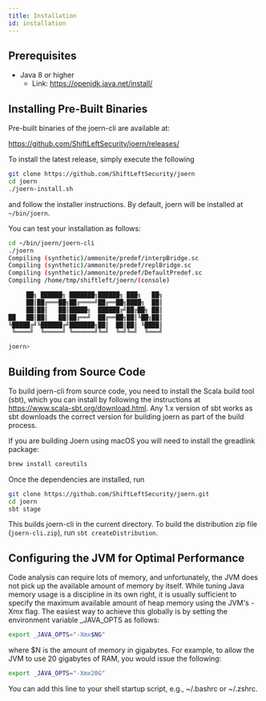 ```yaml
---
title: Installation
id: installation
---
```


## Prerequisites

* Java 8 or higher
  - Link: https://openjdk.java.net/install/

## Installing Pre-Built Binaries

Pre-built binaries of the joern-cli are available at:

https://github.com/ShiftLeftSecurity/joern/releases/

To install the latest release, simply execute the following

```bash
git clone https://github.com/ShiftLeftSecurity/joern
cd joern
./joern-install.sh
```

and follow the installer instructions.
By default, joern will be installed at `~/bin/joern`.

You can test your installation as follows:

```bash
cd ~/bin/joern/joern-cli
./joern
Compiling (synthetic)/ammonite/predef/interpBridge.sc
Compiling (synthetic)/ammonite/predef/replBridge.sc
Compiling (synthetic)/ammonite/predef/DefaultPredef.sc
Compiling /home/tmp/shiftleft/joern/(console)

     ██╗ ██████╗ ███████╗██████╗ ███╗   ██╗
     ██║██╔═══██╗██╔════╝██╔══██╗████╗  ██║
     ██║██║   ██║█████╗  ██████╔╝██╔██╗ ██║
██   ██║██║   ██║██╔══╝  ██╔══██╗██║╚██╗██║
╚█████╔╝╚██████╔╝███████╗██║  ██║██║ ╚████║
 ╚════╝  ╚═════╝ ╚══════╝╚═╝  ╚═╝╚═╝  ╚═══╝

joern>
```

## Building from Source Code

To build joern-cli from source code, you need to
install the Scala build tool (sbt), which you can install by following
the instructions at https://www.scala-sbt.org/download.html. Any 1.x
version of sbt works as sbt downloads the correct version for building
joern as part of the build process.

If you are building Joern using macOS you will need to install the
greadlink package:

```bash
brew install coreutils
```

Once the dependencies are installed, run

```bash
git clone https://github.com/ShiftLeftSecurity/joern.git
cd joern
sbt stage
```

This builds joern-cli in the current directory. To
build the  distribution zip file (`joern-cli.zip`), run `sbt createDistribution`.

## Configuring the JVM for Optimal Performance

Code analysis can require lots of memory, and unfortunately, the JVM does not pick up the available amount of memory by itself. While tuning Java memory usage is a discipline in its own right, it is usually sufficient to specify the maximum available amount of heap memory using the JVM's -Xmx flag. The easiest way to achieve this globally is by setting the environment variable _JAVA_OPTS as follows:

```bash
export _JAVA_OPTS="-Xmx$NG"
```

where $N is the amount of memory in gigabytes. For example, to allow the JVM to use 20 gigabytes of RAM, you would issue the following:

```bash
export _JAVA_OPTS="-Xmx20G"
```

You can add this line to your shell startup script, e.g., ~/.bashrc or ~/.zshrc.
